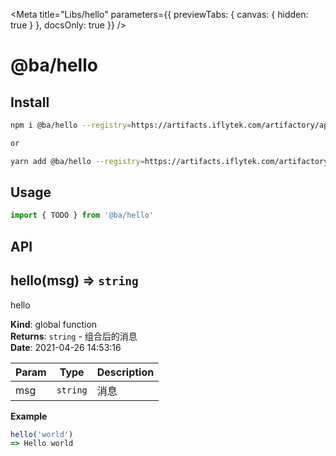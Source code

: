 
<Meta
  title="Libs/hello"
  parameters={{ previewTabs: { canvas: { hidden: true } }, docsOnly: true }}
/>

# @ba/hello

## Install

```bash
npm i @ba/hello --registry=https://artifacts.iflytek.com/artifactory/api/npm/npm-repo/

or

yarn add @ba/hello --registry=https://artifacts.iflytek.com/artifactory/api/npm/npm-repo/
```

## Usage

```js
import { TODO } from '@ba/hello'
```

## API

<!-- jsdoc2mdContentTag -->

<a name="hello"></a>

## hello(msg) ⇒ <code>string</code>

hello

**Kind**: global function  
**Returns**: <code>string</code> - 组合后的消息  
**Date**: 2021-04-26 14:53:16

| Param | Type                | Description |
| ----- | ------------------- | ----------- |
| msg   | <code>string</code> | 消息        |

**Example**

```js
hello('world')
=> Hello world
```

<!-- jsdoc2mdContentTagEnd -->

